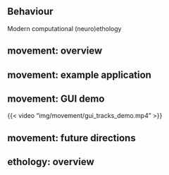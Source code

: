 ## Behaviour

Modern computational (neuro)ethology

## movement: overview


## movement: example application


## movement: GUI demo 
{{< video "img/movement/gui_tracks_demo.mp4" >}}

## movement: future directions


## ethology: overview